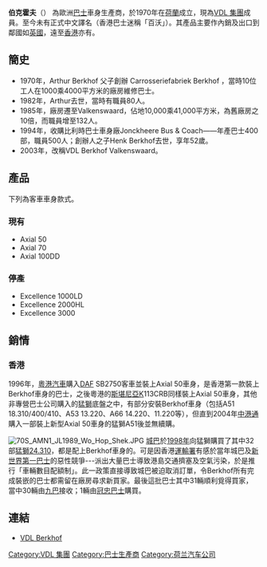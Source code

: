 {{Unreferenced|time=2020-04-13T23:48:06+00:00}}
{{Infobox_Company
| company_name   = 伯克霍夫
| company_name_en   = Berkhof
| foundation     = 1970年
| location       = {{flag|荷蘭}}法爾肯斯瓦德
| products       = 巴士及客車車身
| parent         = [[VDL_集團|VDL 集團]] 
| homepage       = [http://www.berkhof.nl 官方網站]
}}
'''伯克霍夫'''（{{lang-en|'''Berkhof'''}}） 為歐洲[[巴士|巴士]]車身生產商，於1970年在[[荷蘭|荷蘭]]成立，現為[[VDL_集團|VDL 集團]]成員。至今未有正式中文譯名（香港巴士迷稱「百沃」）。其產品主要作內銷及出口到鄰國如[[英國|英國]]，遠至[[香港|香港]]亦有。

== 簡史 ==
* 1970年，Arthur Berkhof 父子創辦 Carrosseriefabriek Berkhof ，當時10位工人在1000乘4000平方米的廠房維修巴士。
* 1982年，Arthur去世，當時有職員80人。
* 1985年，廠房遷至Valkenswaard，佔地10,000乘41,000平方米，為舊廠房之10倍，而職員增至132人。
* 1994年，收購比利時巴士車身廠Jonckheere Bus & Coach——年產巴士400部，職員500人；創辦人之子Henk Berkhof去世，享年52歲。
* 2003年，改稱VDL Berkhof Valkenswaard。

== 產品 ==
下列為客車車身款式。
=== 現有 ===
* Axial 50
* Axial 70
* Axial 100DD

=== 停產 ===
* Excellence 1000LD
* Excellence 2000HL
* Excellence 3000

== 銷情 ==
=== 香港 ===
1996年，[[粵港汽車|粵港汽車]]購入[[DAF|DAF]] SB2750客車並裝上Axial 50車身，是香港第一款裝上Berkhof車身的巴士，之後粵港的[[斯堪尼亞|斯堪尼亞]]K113CRB同樣裝上Axial 50車身，其他非專營巴士公司購入的[[猛獅|猛獅]]底盤之中，有部分安裝Berkhof車身（包括A51 18.310/400/410、A53 13.220、A66 14.220、11.220等），但直到2004年[[中港通|中港通]]購入一部裝上新型Axial 50車身的猛獅A51後並無續購。

[[File:70S_AMN1_JL1989_Wo_Hop_Shek.JPG|thumb]]
[[城巴|城巴]]於[[1998年|1998年]]向猛獅購買了其中32部[[猛獅24.310|猛獅24.310]]，都是配上Berkhof車身的。可是因香港[[運輸署|運輸署]]有感於當年城巴及[[新世界第一巴士|新世界第一巴士]]的惡性競爭---派出大量巴士導致港島交通擠塞及空氣污染，於是推行「車輛數目配額制」。此一政策直接導致城巴被迫取消訂單，令Berkhof所有完成裝嵌的巴士都需留在廠房尋求新買家。最後這批巴士其中31輛順利覓得買家，當中30輛由[[九巴|九巴]]接收；1輛由[[冠忠巴士|冠忠巴士]]購買。

== 連結 ==
* [http://www.berkhof.nl VDL Berkhof] {{Wayback|url=http://www.berkhof.nl/ |date=20200224042554 }}

{{Transp-stub}}

{{客车制造商}}
{{荷兰汽车制造业}}
{{Authority control}}
[[Category:VDL_集團|Category:VDL 集團]]
[[Category:巴士生產商|Category:巴士生產商]]
[[Category:荷兰汽车公司|Category:荷兰汽车公司]]